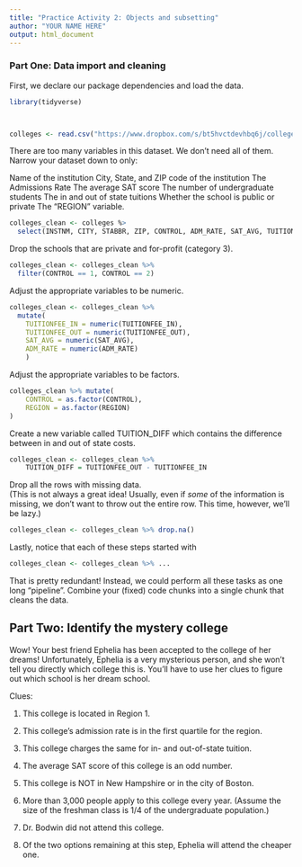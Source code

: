 ```yaml
---
title: "Practice Activity 2: Objects and subsetting"
author: "YOUR NAME HERE"
output: html_document
---
```


### Part One: Data import and cleaning

First, we declare our package dependencies and load the data.

```r
library(tidyverse)



colleges <- read.csv("https://www.dropbox.com/s/bt5hvctdevhbq6j/colleges.csv?dl=1")
```



There are too many variables in this dataset.  We don't need all of them. Narrow your dataset down to only:

Name of the institution
City, State, and ZIP code of the institution
The Admissions Rate
The average SAT score
The number of undergraduate students
The in and out of state tuitions
Whether the school is public or private
The "REGION" variable.

```r
colleges_clean <- colleges %>
  select(INSTNM, CITY, STABBR, ZIP, CONTROL, ADM_RATE, SAT_AVG, TUITIONFEE_IN, TUITIONFEE_OUT, UGDS, REGION) 
```

Drop the schools that are private and for-profit (category 3).

```r
colleges_clean <- colleges_clean %>%
  filter(CONTROL == 1, CONTROL == 2) 
```

Adjust the appropriate variables to be numeric.

```r
colleges_clean <- colleges_clean %>%
  mutate(
    TUITIONFEE_IN = numeric(TUITIONFEE_IN),
    TUITIONFEE_OUT = numeric(TUITIONFEE_OUT),
    SAT_AVG = numeric(SAT_AVG),
    ADM_RATE = numeric(ADM_RATE)
    ) 
```

Adjust the appropriate variables to be factors.

```r
colleges_clean %>% mutate(
    CONTROL = as.factor(CONTROL),
    REGION = as.factor(REGION)
)
```

Create a new variable called TUITION_DIFF which contains the difference between in and out of state costs.

```r
colleges_clean <- colleges_clean %>% 
    TUITION_DIFF = TUITIONFEE_OUT - TUITIONFEE_IN
```


Drop all the rows with missing data.  
(This is not always a great idea!  Usually, even if *some* of the information is missing, we don't want to throw out the entire row.  This time, however, we'll be lazy.)

```r
colleges_clean <- colleges_clean %>% drop.na()
```



Lastly, notice that each of these steps started with 

```r
colleges_clean <- colleges_clean %>% ...
```

That is pretty redundant!  Instead, we could perform all these tasks as one long "pipeline".  Combine your (fixed) code chunks into a single chunk that cleans the data.




## Part Two:  Identify the mystery college

Wow!  Your best friend Ephelia has been accepted to the college of her dreams!  Unfortunately, Ephelia is a very mysterious person, and she won't tell you directly which college this is.  You'll have to use her clues to figure out which school is her dream school.


Clues:

1. This college is located in Region 1.

2. This college's admission rate is in the first quartile for the region.

3. This college charges the same for in- and out-of-state tuition.

4. The average SAT score of this college is an odd number.

5. This college is NOT in New Hampshire or in the city of Boston.

6. More than 3,000 people apply to this college every year.  (Assume the size of the freshman class is 1/4 of the undergraduate population.)

7. Dr. Bodwin did not attend this college.

8. Of the two options remaining at this step, Ephelia will attend the cheaper one.


